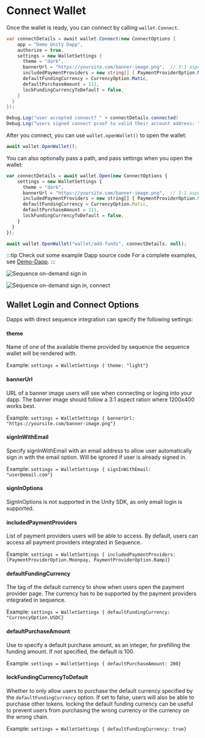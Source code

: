 # Connect Wallet

Once the wallet is ready, you can connect by calling `wallet.Connect`.

```cs
var connectDetails = await wallet.Connect(new ConnectOptions {
    app = "Demo Unity Dapp",
    authorize = true,
    settings = new WalletSettings {
      theme = "dark",
      bannerUrl = "https://yoursite.com/banner-image.png",  // 3:1 aspect ratio, 1200x400 works best
      includedPaymentProviders = new string[] { PaymentProviderOption.Moonpay, PaymentProviderOption.Ramp },
      defaultFundingCurrency = CurrencyOption.Matic,
      defaultPurchaseAmount = 111,
      lockFundingCurrencyToDefault = false,
    }
  }
});

Debug.Log("user accepted connect? " + connectDetails.connected)
Debug.Log("users signed connect proof to valid their account address: ", connectDetails.proof)
```

After you connect, you can use `wallet.openWallet()` to open the wallet:

```ts
await wallet.OpenWallet();
```

You can also optionally pass a path, and pass settings when you open the wallet:

```ts
var connectDetails = await wallet.Open(new ConnectOptions {
    settings = new WalletSettings {
      theme = "dark",
      bannerUrl = "https://yoursite.com/banner-image.png",  // 3:1 aspect ratio, 1200x400 works best
      includedPaymentProviders = new string[] { PaymentProviderOption.Moonpay, PaymentProviderOption.Ramp },
      defaultFundingCurrency = CurrencyOption.Matic,
      defaultPurchaseAmount = 111,
      lockFundingCurrencyToDefault = false,
    }
  }
});

await wallet.OpenWallet("wallet/add-funds", connectDetails, null);
```

:::tip Check out some example Dapp source code
For a complete examples, see [Demo-Dapp](https://github.com/0xsequence/web3-unity-sdk).
:::

![Sequence on-demand sign in](/img/build/sign-in-fresh.png)

![Sequence on-demand sign in, connect](/img/build/sign-in-connect.png)

## Wallet Login and Connect Options

Dapps with direct sequence integration can specify the following settings:

#### **theme**

Name of one of the available theme provided by sequence the sequence wallet will be rendered with.

Example: `settings = WalletSettings { theme: "light"} `

#### **bannerUrl**

URL of a banner image users will see when connecting or loging into your dapp. The banner image should follow a 3:1 aspect ration where 1200x400 works best.

Example: `settings = WalletSettings { bannerUrl: "https://yoursite.com/banner-image.png"} `

#### **signInWithEmail**

Specify signInWithEmail with an email address to allow user automatically sign in with the email option. Will be ignored if user is already signed in.

Example: `settings = WalletSettings { signInWithEmail: "user@email.com"} `

#### **signInOptions**

SignInOptions is not supported in the Unity SDK, as only email login is supported.

#### **includedPaymentProviders**

List of payment providers users will be able to access. By default, users can access all payment providers integrated in Sequence.

Example: `settings = WalletSettings { includedPaymentProviders: [PaymentProviderOption.Moonpay, PaymentProviderOption.Ramp]} `

#### **defaultFundingCurrency**

The tag of the default currency to show when users open the payment provider page. The currency has to be supported by the payment providers integrated in sequence.

Example: `settings = WalletSettings { defaultFundingCurrency: "CurrencyOption.USDC} `

#### **defaultPurchaseAmount**

Use to specify a default purchase amount, as an integer, for prefilling the funding amount. If not specified, the default is 100.

Example: `settings = WalletSettings { defaultPurchaseAmount: 200} `

#### **lockFundingCurrencyToDefault**

Whether to only allow users to purchase the default currency specified by the `defaultFundingCurrency` option. If set to false, users will also be able to purchase other tokens. locking the default funding currency can be useful to prevent users from purchasing the wrong currency or the currency on the wrong chain.

Example: `settings = WalletSettings { defaultFundingCurrency: true} `

